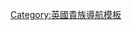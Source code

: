 {{Navbox
| name  = 艾倫布魯克子爵
| title = {{link-en|艾倫布魯克子爵|Viscount Alanbrooke}}
| state = {{{state|autocollapse}}}
| bodyclass = hlist
| list1 =
* [[第一代艾倫布魯克子爵艾倫·布魯克|第一代子爵艾倫·布魯克]]（1946年－1963年）
* {{link-en|第二代艾倫布魯克子爵湯瑪斯·布魯克|Thomas Brooke, 2nd Viscount Alanbrooke|第二代子爵湯瑪斯·布魯克}}（1963年－1972年）
* {{link-en|第三代艾倫布魯克子爵維克多·布魯克|Victor Brooke, 3rd Viscount Alanbrooke|第三代子爵維克多·布魯克}}（1972年－2018年）
}}<noinclude>
{{collapsible option}}
[[Category:英國貴族導航模板]]
</noinclude>